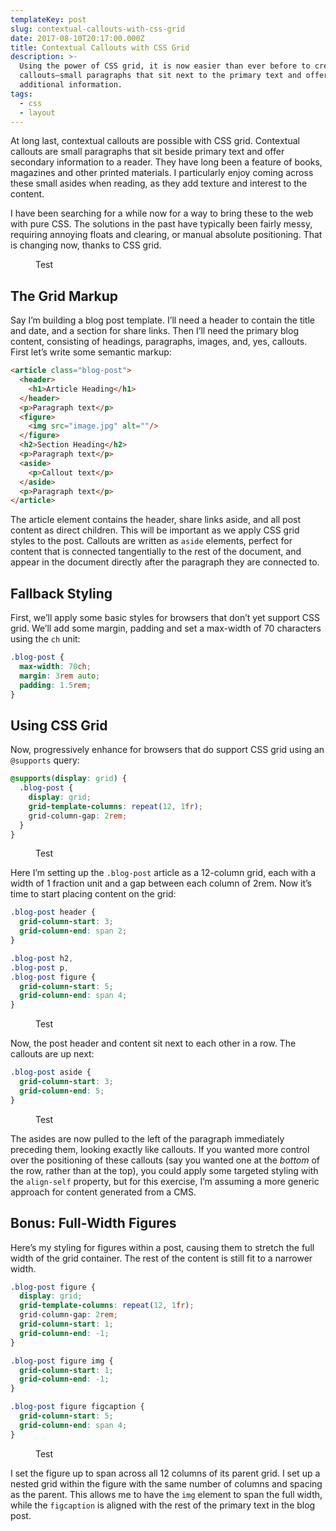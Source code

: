 ```yaml
---
templateKey: post
slug: contextual-callouts-with-css-grid
date: 2017-08-10T20:17:00.000Z
title: Contextual Callouts with CSS Grid
description: >-
  Using the power of CSS grid, it is now easier than ever before to create
  callouts—small paragraphs that sit next to the primary text and offer
  additional information.
tags:
  - css
  - layout
---
```

At long last, contextual callouts are possible with CSS grid. Contextual callouts are small paragraphs that sit beside primary text and offer secondary information to a reader. They have long been a feature of books, magazines and other printed materials. I particularly enjoy coming across these small asides when reading, as they add texture and interest to the content.

I have been searching for a while now for a way to bring these to the web with pure CSS. The solutions in the past have typically been fairly messy, requiring annoying floats and clearing, or manual absolute positioning. That is changing now, thanks to CSS grid.

<figure className="lg:-ml-24 lg:-mr-24">
  <img src="../../assets/css-grid-layout.svg" alt=""/>
  <figcaption className="lg:ml-24 lg:mr-24">Test</figcaption>
</figure>

## The Grid Markup

Say I’m building a blog post template. I’ll need a header to contain the title and date, and a section for share links. Then I’ll need the primary blog content, consisting of headings, paragraphs, images, and, yes, callouts. First let’s write some semantic markup:

```html
<article class="blog-post">
  <header>
    <h1>Article Heading</h1>
  </header>
  <p>Paragraph text</p>
  <figure>
    <img src="image.jpg" alt=""/>
  </figure>
  <h2>Section Heading</h2>
  <p>Paragraph text</p>
  <aside>
    <p>Callout text</p>
  </aside>
  <p>Paragraph text</p>
</article>
```

The article element contains the header, share links aside, and all post content as direct children. This will be important as we apply CSS grid styles to the post. Callouts are written as `aside` elements, perfect for content that is connected tangentially to the rest of the document, and appear in the document directly after the paragraph they are connected to.

## Fallback Styling

First, we’ll apply some basic styles for browsers that don’t yet support CSS grid. We’ll add some margin, padding and set a max-width of 70 characters using the `ch` unit:

```css
.blog-post {
  max-width: 70ch;
  margin: 3rem auto;
  padding: 1.5rem;
}
```

## Using CSS Grid

Now, progressively enhance for browsers that do support CSS grid using an `@supports` query:

```css
@supports(display: grid) {
  .blog-post {
    display: grid;
    grid-template-columns: repeat(12, 1fr);
    grid-column-gap: 2rem;
  }
}
```

<figure>
  <img src="../../assets/css-grid-layout-1.png" alt=""/>
  <figcaption>Test</figcaption>
</figure>

Here I’m setting up the `.blog-post` article as a 12-column grid, each with a width of 1 fraction unit and a gap between each column of 2rem. Now it’s time to start placing content on the grid:

```css
.blog-post header {
  grid-column-start: 3;
  grid-column-end: span 2;
}

.blog-post h2,
.blog-post p,
.blog-post figure {
  grid-column-start: 5;
  grid-column-end: span 4;
}
```

<figure>
  <img src="../../assets/css-grid-layout-2.png" alt=""/>
  <figcaption>Test</figcaption>
</figure>

Now, the post header and content sit next to each other in a row. The callouts are up next:

```css
.blog-post aside {
  grid-column-start: 3;
  grid-column-end: 5;
}
```

<figure>
  <img src="../../assets/css-grid-layout-3.png" alt=""/>
  <figcaption>Test</figcaption>
</figure>

The asides are now pulled to the left of the paragraph immediately preceding them, looking exactly like callouts. If you wanted more control over the positioning of these callouts (say you wanted one at the _bottom_ of the row, rather than at the top), you could apply some targeted styling with the `align-self` property, but for this exercise, I’m assuming a more generic approach for content generated from a CMS.

## Bonus: Full-Width Figures

Here’s my styling for figures within a post, causing them to stretch the full width of the grid container. The rest of the content is still fit to a narrower width.

```css
.blog-post figure {
  display: grid;
  grid-template-columns: repeat(12, 1fr);
  grid-column-gap: 2rem;
  grid-column-start: 1;
  grid-column-end: -1;
}

.blog-post figure img {
  grid-column-start: 1;
  grid-column-end: -1;
}

.blog-post figure figcaption {
  grid-column-start: 5;
  grid-column-end: span 4;
}
```

<figure>
  <img src="../../assets/css-grid-layout-4.png" alt=""/>
  <figcaption>Test</figcaption>
</figure>

I set the figure up to span across all 12 columns of its parent grid. I set up a nested grid within the figure with the same number of columns and spacing as the parent. This allows me to have the `img` element to span the full width, while the `figcaption` is aligned with the rest of the primary text in the blog post.